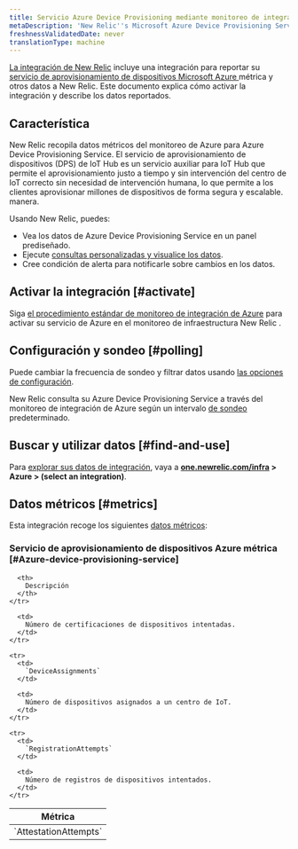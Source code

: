 ```yaml
---
title: Servicio Azure Device Provisioning mediante monitoreo de integración de Azure
metaDescription: 'New Relic''s Microsoft Azure Device Provisioning Service integration: what data it reports and how to enable it.'
freshnessValidatedDate: never
translationType: machine
---
```


[La integración de New Relic](/docs/infrastructure/integrations-getting-started/getting-started/introduction-infrastructure-integrations) incluye una integración para reportar su [servicio de aprovisionamiento de dispositivos Microsoft Azure ](https://learn.microsoft.com/en-us/azure/iot-dps/)métrica y otros datos a New Relic. Este documento explica cómo activar la integración y describe los datos reportados.

## Característica

New Relic recopila datos métricos del monitoreo de Azure para Azure Device Provisioning Service. El servicio de aprovisionamiento de dispositivos (DPS) de IoT Hub es un servicio auxiliar para IoT Hub que permite el aprovisionamiento justo a tiempo y sin intervención del centro de IoT correcto sin necesidad de intervención humana, lo que permite a los clientes aprovisionar millones de dispositivos de forma segura y escalable. manera.

Usando New Relic, puedes:

* Vea los datos de Azure Device Provisioning Service en un panel prediseñado.
* Ejecute [consultas personalizadas y visualice los datos](/docs/infrastructure/integrations-getting-started/getting-started/use-integration-data-new-relic-insights).
* Cree condición de alerta para notificarle sobre cambios en los datos.

## Activar la integración [#activate]

Siga [el procedimiento estándar de monitoreo de integración de Azure](/docs/infrastructure/microsoft-azure-integrations/azure-integrations-list/azure-monitor) para activar su servicio de Azure en el monitoreo de infraestructura New Relic .

## Configuración y sondeo [#polling]

Puede cambiar la frecuencia de sondeo y filtrar datos usando [las opciones de configuración](/docs/infrastructure/microsoft-azure-integrations/azure-integrations-list/azure-monitor/#settings).

New Relic consulta su Azure Device Provisioning Service a través del monitoreo de integración de Azure según un intervalo [de sondeo](/docs/infrastructure/microsoft-azure-integrations/azure-integrations-list/azure-monitor/#settings) predeterminado.

## Buscar y utilizar datos [#find-and-use]

Para [explorar sus datos de integración](/docs/infrastructure/integrations/find-use-infrastructure-integration-data), vaya a <DoNotTranslate>**[one.newrelic.com/infra](https://one.newrelic.com/infra) > Azure > (select an integration)**</DoNotTranslate>.

## Datos métricos [#metrics]

Esta integración recoge los siguientes [datos métricos](/docs/infrastructure/integrations-getting-started/getting-started/understand-integration-data-data-types#metric):

### Servicio de aprovisionamiento de dispositivos Azure métrica [#Azure-device-provisioning-service]

<table>
  <thead>
    <tr>
      <th style={{ width: "300px" }}>
        Métrica
      </th>

      <th>
        Descripción
      </th>
    </tr>
  </thead>

  <tbody>
    <tr>
      <td>
        `AttestationAttempts`
      </td>

      <td>
        Número de certificaciones de dispositivos intentadas.
      </td>
    </tr>

    <tr>
      <td>
        `DeviceAssignments`
      </td>

      <td>
        Número de dispositivos asignados a un centro de IoT.
      </td>
    </tr>

    <tr>
      <td>
        `RegistrationAttempts`
      </td>

      <td>
        Número de registros de dispositivos intentados.
      </td>
    </tr>
  </tbody>
</table>